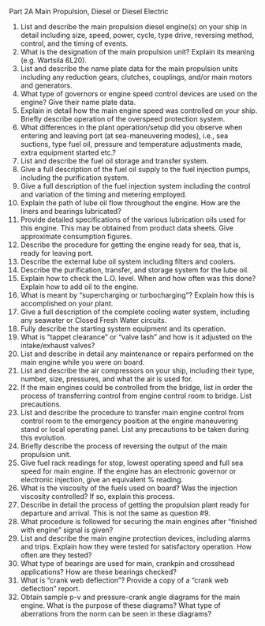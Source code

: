 Part 2A Main Propulsion, Diesel or Diesel Electric

1.	List and describe the main propulsion diesel engine(s) on your ship in detail including size, speed, power, cycle, type drive, reversing method, control, and the timing of events.
2.	What is the designation of the main propulsion unit?	Explain its meaning (e.g. Wartsila 6L20).
3.	List and describe the name plate data for the main propulsion units including any reduction gears, clutches, couplings, and/or main motors and generators.
4.	What type of governors or engine speed control devices are used on the engine?	Give their name plate data.
5.	Explain in detail how the main engine speed was controlled on your ship. Briefly describe operation of the overspeed protection system.
6.	What differences in the plant operation/setup did you observe when entering and leaving port (at sea-maneuvering modes), i.e., sea suctions, type fuel oil, pressure and temperature adjustments made, extra equipment started etc.?
7.	List and describe the fuel oil storage and transfer system.
8.	Give a full description of the fuel oil supply to the fuel injection pumps, including the purification system.
9.	Give a full description of the fuel injection system including the control and variation of the timing and metering employed.
10.	Explain the path of lube oil flow throughout the engine. How are the liners and bearings lubricated?
11.	Provide detailed specifications of the various lubrication oils used for this engine. This may be obtained from product data sheets. Give approximate consumption figures.
12.	Describe the procedure for getting the engine ready for sea, that is, ready for leaving port.
13.	Describe the external lube oil system including filters and coolers.
14.	Describe the purification, transfer, and storage system for the lube oil.
15.	Explain how to check the L.O. level. When and how often was this done? Explain how to add oil to the engine.
16.	What is meant by "supercharging or turbocharging"? Explain how this is accomplished on your plant.
17.	Give a full description of the complete cooling water system, including any seawater or Closed Fresh Water circuits.
18.	Fully describe the starting system equipment and its operation.
19.	What is "tappet clearance” or “valve lash" and how is it adjusted on the intake/exhaust valves?
20.	List and describe in detail any maintenance or repairs performed on the main engine while you were on board.
21.	List and describe the air compressors on your ship, including their type, number, size, pressures, and what the air is used for.
22.	If the main engines could be controlled from the bridge, list in order the process of transferring control from engine control room to bridge. List precautions.
23.	List and describe the procedure to transfer main engine control from control room to the emergency position at the engine maneuvering stand or local operating panel. List any precautions to be taken during this evolution.
24.	Briefly describe the process of reversing the output of the main propulsion unit.
25.	Give fuel rack readings for stop, lowest operating speed and full sea speed for main engine. If the engine has an electronic governor or electronic injection, give an equivalent % reading.
26.	What is the viscosity of the fuels used on board? Was the injection viscosity controlled? If so, explain this process.
27.	Describe in detail the process of getting the propulsion plant ready for departure and arrival. This is not the same as question #9.
28.	What procedure is followed for securing the main engines after "finished with engine" signal is given?
29.	List and describe the main engine protection devices, including alarms and trips. Explain how they were tested for satisfactory operation. How often are they tested?
30.	What type of bearings are used for main, crankpin and crosshead applications? How are these bearings checked?
31.	What is "crank web deflection"? Provide a copy of a “crank web deflection” report.
32.	Obtain sample p-v and pressure-crank angle diagrams for the main engine. What is the purpose of these diagrams? What type of aberrations from the norm can be seen in these diagrams?
